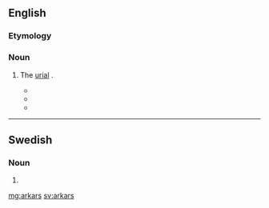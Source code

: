 ==English==

===Etymology===
{{rfe|en}}

===Noun===
{{en-noun|arkars}}

# {{lb|en|dated}} The [[urial]] {{gloss|subspecies of sheep}}.
#* {{quote-book|title=Through the Heart of Asia: Over the Pamïr to India|author=Gabriel Bonvalot|year=1889|passage=Above us we can see flocks of '''''arkars''''' (wild sheep), which gaze down upon us. Our presence surprises but does not apparently alarm them.}}
#* {{quote-book|passage=Among the other animals of the Pamirian fauna appeared wolves and foxes, and flocks of those large wild sheep with gnarled and gracefully curved horns, which are known to the natives as '''arkars'''. High in the sky flew the vultures, bearded and unbearded, and amid the clouds of white vapor we left behind us were many crows and pigeons and turtledoves and wagtails.|title=A Special Correspondent|year=1894|author=Jules Verne}}
#* {{quote-book|title=Wild oxen, sheep & goats of all lands, living and extinct|page=195|author=Richard Lydekker|year=1898|passage=When lying down '''arkars''' nearly always keep the head erect, as if on the lookout, and when sleeping they lie with the neck outstretched.}}

----

==Swedish==

===Noun===
{{head|sv|noun form}}

# {{sv-noun-form-indef-gen-pl|ark}}

[[mg:arkars]]
[[sv:arkars]]